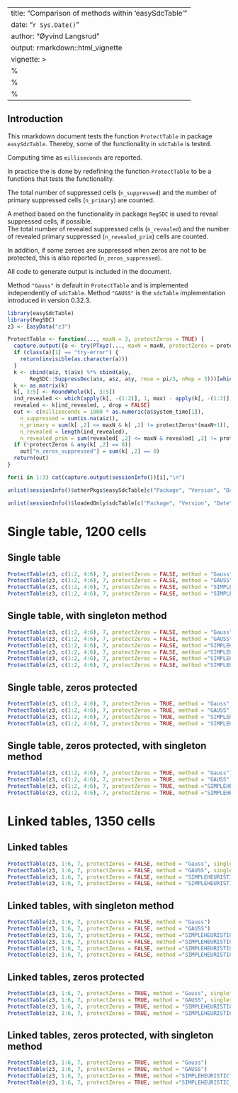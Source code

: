 
---
title: "Comparison of methods within 'easySdcTable'"
date: "`r Sys.Date()`"
author: "Øyvind Langsrud"
output: rmarkdown::html_vignette
vignette: >
  %\VignetteIndexEntry{Comparison of methods}
  %\VignetteEngine{knitr::rmarkdown}
  %\VignetteEncoding{UTF-8}
---



## Introduction

This rmarkdown document tests the function `ProtectTable` in package `easySdcTable`. Thereby, some of the functionality in `sdcTable` is tested. 

Computing time as `milliseconds` are reported.

In practice the is done by redefining the function `ProtectTable` to be a functions that tests the functionality.

The total number of suppressed cells (`n_suppressed`) and the number of primary suppressed cells (`n_primary`) are counted.

A method based on the functionality in package `RegSDC` is used to reveal suppressed cells, if possible.  
The total number of revealed suppressed cells (`n_revealed`) and the number of revealed primary suppressed (`n_revealed_prim`) cells are counted.

In addition, if some zeroes are suppressed when zeros are not to be protected, this is also reported (`n_zeros_suppressed`).

All code to generate output is included in the document.  

Method `"Gauss"` is default in `ProtectTable` and is implemented independently of `sdcTable`.
Method `"GAUSS"` is the `sdcTable` implementation introduced in version 0.32.3.



```r
library(easySdcTable)
library(RegSDC)
z3 <- EasyData("z3") 
```



```r
ProtectTable <- function(..., maxN = 3, protectZeros = TRUE) {
  capture.output({a <- try(PTxyz(..., maxN = maxN, protectZeros = protectZeros, systemTime = TRUE))})
  if (class(a)[1] == "try-error") {
    return(invisible(as.character(a)))
  }
  k <- cbind(a$z, t(a$x) %*% cbind(a$y, 
       RegSDC::SuppressDec(a$x, a$z, a$y, rmse = pi/3, nRep = 3)))[which(is.na(a$z)), ]
  k <- as.matrix(k)
  k[, 3:5] <- RoundWhole(k[, 3:5])
  ind_revealed <- which(apply(k[, -(1:2)], 1, max) - apply(k[, -(1:2)], 1, min) == 0)
  revealed <- k[ind_revealed, , drop = FALSE]
  out <- c(milliseconds = 1000 * as.numeric(a$system_time[1]), 
    n_suppressed = sum(is.na(a$z)), 
    n_primary = sum(k[ ,2] <= maxN & k[ ,2] != protectZeros*(maxN+1)),
    n_revealed = length(ind_revealed), 
    n_revealed_prim = sum(revealed[ ,2] <= maxN & revealed[ ,2] != protectZeros*(maxN+1)))
  if (!protectZeros & any(k[ ,2] == 0))
    out["n_zeros_suppressed"] = sum(k[ ,2] == 0)
  return(out)
}
```


```r
for(i in 1:3) cat(capture.output(sessionInfo())[i],"\n")

unlist(sessionInfo()$otherPkgs$easySdcTable[c("Package", "Version", "Date")])

unlist(sessionInfo()$loadedOnly$sdcTable[c("Package", "Version", "Date")])

```


# Single table, 1200 cells

## Single table

```r
ProtectTable(z3, c(1:2, 4:6), 7, protectZeros = FALSE, method = "Gauss", singletonMethod = "none")
ProtectTable(z3, c(1:2, 4:6), 7, protectZeros = FALSE, method = "GAUSS", singletonMethod = "none")
ProtectTable(z3, c(1:2, 4:6), 7, protectZeros = FALSE, method = "SIMPLEHEURISTIC")
ProtectTable(z3, c(1:2, 4:6), 7, protectZeros = FALSE, method = "SIMPLEHEURISTIC_OLD")
```

## Single table, with singleton method

```r
ProtectTable(z3, c(1:2, 4:6), 7, protectZeros = FALSE, method = "Gauss")
ProtectTable(z3, c(1:2, 4:6), 7, protectZeros = FALSE, method = "GAUSS")
ProtectTable(z3, c(1:2, 4:6), 7, protectZeros = FALSE, method ="SIMPLEHEURISTIC", detectSingletons = TRUE)
ProtectTable(z3, c(1:2, 4:6), 7, protectZeros = FALSE, method ="SIMPLEHEURISTIC_OLD", detectSingletons = TRUE)
ProtectTable(z3, c(1:2, 4:6), 7, protectZeros = FALSE, method ="SIMPLEHEURISTIC", threshold = 3)
ProtectTable(z3, c(1:2, 4:6), 7, protectZeros = FALSE, method ="SIMPLEHEURISTIC_OLD", threshold = 3)
```


## Single table, zeros protected

```r
ProtectTable(z3, c(1:2, 4:6), 7, protectZeros = TRUE, method = "Gauss", singletonMethod = "none")
ProtectTable(z3, c(1:2, 4:6), 7, protectZeros = TRUE, method = "GAUSS", singletonMethod = "none")
ProtectTable(z3, c(1:2, 4:6), 7, protectZeros = TRUE, method = "SIMPLEHEURISTIC")
ProtectTable(z3, c(1:2, 4:6), 7, protectZeros = TRUE, method = "SIMPLEHEURISTIC_OLD")
```

## Single table, zeros protected, with singleton method

```r
ProtectTable(z3, c(1:2, 4:6), 7, protectZeros = TRUE, method = "Gauss")
ProtectTable(z3, c(1:2, 4:6), 7, protectZeros = TRUE, method = "GAUSS")
ProtectTable(z3, c(1:2, 4:6), 7, protectZeros = TRUE, method ="SIMPLEHEURISTIC", threshold = 1)
ProtectTable(z3, c(1:2, 4:6), 7, protectZeros = TRUE, method ="SIMPLEHEURISTIC_OLD", threshold = 1)
```

# Linked tables, 1350 cells

## Linked tables

```r
ProtectTable(z3, 1:6, 7, protectZeros = FALSE, method = "Gauss", singletonMethod = "none")
ProtectTable(z3, 1:6, 7, protectZeros = FALSE, method = "GAUSS", singletonMethod = "none")
ProtectTable(z3, 1:6, 7, protectZeros = FALSE, method = "SIMPLEHEURISTIC")
ProtectTable(z3, 1:6, 7, protectZeros = FALSE, method = "SIMPLEHEURISTIC_OLD")
```

## Linked tables, with singleton method

```r
ProtectTable(z3, 1:6, 7, protectZeros = FALSE, method = "Gauss")
ProtectTable(z3, 1:6, 7, protectZeros = FALSE, method = "GAUSS")
ProtectTable(z3, 1:6, 7, protectZeros = FALSE, method ="SIMPLEHEURISTIC", detectSingletons = TRUE)
ProtectTable(z3, 1:6, 7, protectZeros = FALSE, method ="SIMPLEHEURISTIC_OLD", detectSingletons = TRUE)
ProtectTable(z3, 1:6, 7, protectZeros = FALSE, method ="SIMPLEHEURISTIC",  threshold = 3)
ProtectTable(z3, 1:6, 7, protectZeros = FALSE, method ="SIMPLEHEURISTIC_OLD",  threshold = 3)
```


## Linked tables, zeros protected

```r
ProtectTable(z3, 1:6, 7, protectZeros = TRUE, method = "Gauss", singletonMethod = "none")
ProtectTable(z3, 1:6, 7, protectZeros = TRUE, method = "GAUSS", singletonMethod = "none")
ProtectTable(z3, 1:6, 7, protectZeros = TRUE, method = "SIMPLEHEURISTIC")
ProtectTable(z3, 1:6, 7, protectZeros = TRUE, method = "SIMPLEHEURISTIC_OLD")
```

## Linked tables, zeros protected, with singleton method

```r
ProtectTable(z3, 1:6, 7, protectZeros = TRUE, method = "Gauss")
ProtectTable(z3, 1:6, 7, protectZeros = TRUE, method = "GAUSS")
ProtectTable(z3, 1:6, 7, protectZeros = TRUE, method ="SIMPLEHEURISTIC", threshold = 1)
ProtectTable(z3, 1:6, 7, protectZeros = TRUE, method ="SIMPLEHEURISTIC_OLD", threshold = 1)
```



